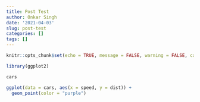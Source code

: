 ---
title: Post Test
author: Onkar Singh
date: '2021-04-03'
slug: post-test
categories: []
tags: []
---


```{r setup, include=FALSE, cache = FALSE}
knitr::opts_chunk$set(echo = TRUE, message = FALSE, warning = FALSE, cache = TRUE)

library(ggplot2)
```


```{r echo = FALSE}
cars

```

```{r echo = FALSE}
ggplot(data = cars, aes(x = speed, y = dist)) + 
  geom_point(color = "purple")
```

